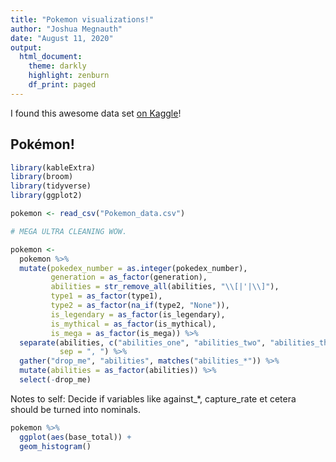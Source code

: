 ```yaml
---
title: "Pokemon visualizations!"
author: "Joshua Megnauth"
date: "August 11, 2020"
output:
  html_document:
    theme: darkly
    highlight: zenburn
    df_print: paged
---
```

I found this awesome data set [on Kaggle](https://www.kaggle.com/rounakbanik/pokemon)!

## Pokémon!

```r
library(kableExtra)
library(broom)
library(tidyverse)
library(ggplot2)

pokemon <- read_csv("Pokemon_data.csv")

# MEGA ULTRA CLEANING WOW.

pokemon <-
  pokemon %>%
  mutate(pokedex_number = as.integer(pokedex_number),
         generation = as_factor(generation),
         abilities = str_remove_all(abilities, "\\[|'|\\]"),
         type1 = as_factor(type1),
         type2 = as_factor(na_if(type2, "None")),
         is_legendary = as_factor(is_legendary),
         is_mythical = as_factor(is_mythical),
         is_mega = as_factor(is_mega)) %>%
  separate(abilities, c("abilities_one", "abilities_two", "abilities_three"),
           sep = ", ") %>%
  gather("drop_me", "abilities", matches("abilities_*")) %>%
  mutate(abilities = as_factor(abilities)) %>%
  select(-drop_me)
```


Notes to self: Decide if variables like against_*, capture_rate et cetera should be turned into nominals.
```r
pokemon %>%
  ggplot(aes(base_total)) +
  geom_histogram()
```
